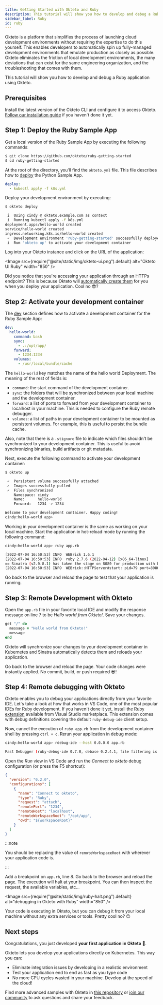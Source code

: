 ```yaml
---
title: Getting Started with Okteto and Ruby
description: This tutorial will show you how to develop and debug a Ruby application using Okteto
sidebar_label: Ruby
id: ruby
---
```



Okteto is a platform that simplifies the process of launching cloud development environments without requiring the expertise to do this yourself. This enables developers to automatically spin up fully-managed development environments that emulate production as closely as possible. Okteto eliminates the friction of local development environments, the many deviations that can exist for the same engineering organization, and the troubleshooting that comes with them.

This tutorial will show you how to develop and debug a Ruby application using Okteto.

## Prerequisites

Install the latest version of the Okteto CLI and configure it to access Okteto. [Follow our installation guide](get-started/install-okteto-cli.mdx) if you haven't done it yet.

## Step 1: Deploy the Ruby Sample App

Get a local version of the Ruby Sample App by executing the following commands:

```bash
$ git clone https://github.com/okteto/ruby-getting-started
$ cd ruby-getting-started
```

At the root of the directory, you'll find the `okteto.yml` file. This file describes how to [deploy](reference/okteto-manifest.mdx#deploy-string-optional) the Python Sample App.

```yaml title="okteto.yml"
deploy:
  - kubectl apply -f k8s.yml
```

Deploy your development environment by executing:

```bash
$ okteto deploy
```

```bash
 i  Using cindy @ okteto.example.com as context
 i  Running kubectl apply -f k8s.yml
deployment.apps/hello-world created
service/hello-world created
ingress.networking.k8s.io/hello-world created
 ✓  Development environment 'ruby-getting-started' successfully deployed
 i  Run 'okteto up' to activate your development container
```

Log into your Okteto instance and click on the URL of the application:

<Image
  src={require("@site/static/img/okteto-ui.png").default}
  alt="Okteto UI Ruby"
  width="850"
/>

Did you notice that you're accessing your application through an HTTPs endpoint? This is because Okteto will [automatically create them](core/endpoints/automatic-ssl.mdx) for you when you deploy your application. Cool no 😎?

## Step 2: Activate your development container

The [dev](reference/okteto-manifest.mdx#dev-object-optional) section defines how to activate a development container for the Ruby Sample App:

```yaml title="okteto.yml"
dev:
  hello-world:
    command: bash
    sync:
      - .:/opt/app/
    forward:
      - 1234:1234
    volumes:
      - /usr/local/bundle/cache
```

The `hello-world` key matches the name of the hello world Deployment. The meaning of the rest of fields is:

- `command`: the start command of the development container.
- `sync`: the folders that will be synchronized between your local machine and the development container.
- `forward`: a list of ports to forward from your development container to localhost in your machine. This is needed to configure the Ruby remote debugger.
- `volumes`: a list of paths in your development container to be mounted as persistent volumes. For example, this is useful to persist the bundle cache.

Also, note that there is a `.stignore` file to indicate which files shouldn't be synchronized to your development container.
This is useful to avoid synchronizing binaries, build artifacts or git metadata.

Next, execute the following command to activate your development container:

```bash
$ okteto up
```

```bash
 ✓  Persistent volume successfully attached
 ✓  Images successfully pulled
 ✓  Files synchronized
    Namespace: cindy
    Name:      hello-world
    Forward:   1234 -> 1234

Welcome to your development container. Happy coding!
cindy:hello-world app>
```

Working in your development container is the same as working on your local machine.
Start the application in hot-reload mode by running the following command:

```bash
cindy:hello-world app> ruby app.rb
```

```bash
[2022-07-04 16:50:53] INFO  WEBrick 1.6.1
[2022-07-04 16:50:53] INFO  ruby 2.7.6 (2022-04-12) [x86_64-linux]
== Sinatra (v2.0.8.1) has taken the stage on 8080 for production with backup from WEBrick
[2022-07-04 16:50:53] INFO  WEBrick::HTTPServer#start: pid=79 port=8080
```

Go back to the browser and reload the page to test that your application is running.

## Step 3: Remote Development with Okteto

Open the `app.rb` file in your favorite local IDE and modify the response message on line 7 to be _Hello world from Okteto!_. Save your changes.

```ruby
get "/" do
  message = "Hello world from Okteto!"
  message
end
```

Okteto will synchronize your changes to your development container in Kubernetes and Sinatra automatically detects them and reloads your application.

Go back to the browser and reload the page. Your code changes were instantly applied. No commit, build, or push required 😎!

## Step 4: Remote debugging with Okteto

Okteto enables you to debug your applications directly from your favorite IDE. Let's take a look at how that works in VS Code, one of the most popular IDEs for Ruby development. If you haven't done it yet, install the [Ruby extension](https://marketplace.visualstudio.com/items?itemName=rebornix.Ruby) available from Visual Studio marketplace. This extension comes with debug definitions covering the default `ruby-debug-ide` client setup.

Now, cancel the execution of `ruby app.rb` from the development container shell by pressing `ctrl + c`. Rerun your application in debug mode:

```bash
cindy:hello-world app> rdebug-ide --host 0.0.0.0 app.rb
```

```bash
Fast Debugger (ruby-debug-ide 0.7.0, debase 0.2.4.1, file filtering is supported) listens on 0.0.0.0:1234
```

Open the _Run_ view in VS Code and run the _Connect to okteto_ debug configuration (or press the F5 shortcut):

```json
{
  "version": "0.2.0",
  "configurations": [
    {
      "name": "Connect to okteto",
      "type": "Ruby",
      "request": "attach",
      "remotePort": "1234",
      "remoteHost": "localhost",
      "remoteWorkspaceRoot": "/opt/app",
      "cwd": "${workspaceRoot}"
    }
  ]
}
```

:::note

You should be replacing the value of `remoteWorkspaceRoot` with wherever your application code is.

:::

Add a breakpoint on `app.rb`, line 8. Go back to the browser and reload the page. The execution will halt at your breakpoint. You can then inspect the request, the available variables, etc...

<Image
  src={require("@site/static/img/ruby-halt.png").default}
  alt="debugging in Okteto with Ruby"
  width="850"
/>

Your code is executing in Okteto, but you can debug it from your local machine without any extra services or tools. Pretty cool no? 😉

## Next steps

Congratulations, you just developed **your first application in Okteto** 🚀.

Okteto lets you develop your applications directly on Kubernetes. This way you can:

- Eliminate integration issues by developing in a realistic environment
- Test your application end to end as fast as you type code
- No more CPU cycles wasted in your machine. Develop at the speed of the cloud!

Find more advanced samples with Okteto in [this repository](https://github.com/okteto/samples) or [join our community](https://community.okteto.com) to ask questions and share your feedback.
